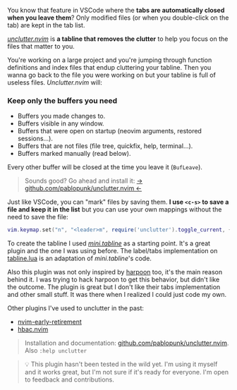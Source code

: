 
You know that feature in VSCode where the **tabs are automatically closed when you leave them**? Only modified files (or when you double-click on the tab) are kept in the tab list.

[*unclutter.nvim*](https://github.com/pablopunk/unclutter.nvim) is **a tabline that removes the clutter** to help you focus on the files that matter to you.

You're working on a large project and you're jumping through function definitions and index files that endup cluttering your tabline. Then you wanna go back to the file you were working on but your tabline is full of useless files. *Unclutter.nvim* will:

### Keep only the buffers you need

- Buffers you made changes to.
- Buffers visible in any window.
- Buffers that were open on startup (neovim arguments, restored sessions...).
- Buffers that are not files (file tree, quickfix, help, terminal...).
- Buffers marked manually (read below).

Every other buffer will be closed at the time you leave it (`BufLeave`).

> Sounds good? Go ahead and install it: [-\> github.com/pablopunk/unclutter.nvim \<-](https://github.com/pablopunk/unclutter.nvim)

Just like VSCode, you can "mark" files by saving them. **I use `<c-s>` to save a file and keep it in the list** but you can use your own mappings without the need to save the file:

```lua
vim.keymap.set("n", "<leader>m", require('unclutter').toggle_current, { noremap = true })
```

To create the tabline I used [*mini.tabline*](https://github.com/echasnovski/mini.tabline/) as a starting point. It's a great plugin and the one I was using before. The label/tabs implementation on [tabline.lua](https://github.com/pablopunk/unclutter.nvim/tree/main/lua/unclutter/tabline.lua) is an adaptation of *mini.tabline*'s code.

Also this plugin was not only inspired by [harpoon](https://github.com/ThePrimeagen/harpoon) too, it's the main reason behind it. I was trying to hack harpoon to get this behavior, but didn't like the outcome. The plugin is great but I don't like their tabs implementation and other small stuff. It was there when I realized I could just code my own.

Other plugins I've used to unclutter in the past:

* [nvim-early-retirement](https://github.com/chrisgrieser/nvim-early-retirement)
* [hbac.nvim](https://github.com/axkirillov/hbac.nvim)

> Installation and documentation: [github.com/pablopunk/unclutter.nvim](https://github.com/pablopunk/unclutter.nvim). Also `:help unclutter`

> 💡 This plugin hasn't been tested in the wild yet. I'm using it myself and it works great, but I'm not sure if it's ready for everyone. I'm open to feedback and contributions.
